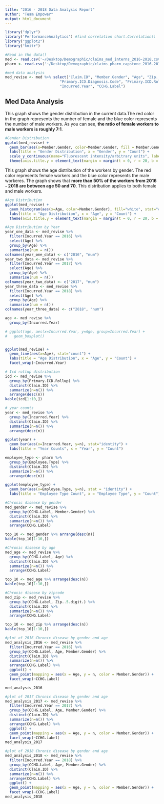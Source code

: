 ```yaml
---
title: "2016 - 2018 Data Analysis Report"
author: "Team Empower"
output: html_document
---
```


```r
library("dplyr")
library('PerformanceAnalytics') #find correlation chart.Correlation()
library("ggplot2")
library("knitr")

#Read in the data()
med <- read.csv('~/Desktop/Demographic/claims_med_interns_2016-2018.csv')
pharm <- read.csv('~/Desktop/Demographic/claims_pharm_capstone_2016-2018.csv')

#med data analysis
med_revise <- med %>% select("Claim.ID", "Member.Gender", "Age", "Zip..5.digit.", 
                         "Primary.ICD.Diagnosis.Code", "Primary.ICD.Rollup",
                         "Incurred.Year", "CCHG.Label")
```

## Med Data Analysis
This graph shows the gender distribution in the current data.The red color in the graph represents the number of female and the blue color represents the number of male workers.
As you can see, __the ratio of female workers to male workers is roughly 7:1__.
```r
#Gender Distribution
ggplot(med_revise) + 
  geom_bar(aes(x=Member.Gender, color=Member.Gender, fill = Member.Gender)) +
  labs(title = "Gender Distribution", x = "Gender", y = "Count") +
  scale_y_continuous(name="Fluorescent intensity/arbitrary units", labels = scales::comma) +
  theme(axis.title.y = element_text(margin = margin(t = 0, r = 20, b = 0, l = 0)))
```

This graph shows the age distribution of the workers by gender. The red color represents female workers and the blue color represents the male workeres. 
The graph shows that __more than 50% of the workers from 2016 - 2018 are between age 50 and 70__. This distribution applies to both female and male workers.
```r
#Age Distribution
ggplot(med_revise) + 
  geom_histogram(aes(x=Age, color=Member.Gender), fill="white", stat="count") +
  labs(title = "Age Distribution", x = "Age", y = "Count") +
  theme(axis.title.y = element_text(margin = margin(t = 0, r = 20, b = 0, l = 0)))
```

```r
#Age Distribution by Year
year_one_data <- med_revise %>% 
  filter(Incurred.Year == 2016) %>%  
  select(Age) %>% 
  group_by(Age) %>% 
  summarise(num = n())
colnames(year_one_data) <- c("2016", "num")
year_two_data <- med_revise %>% 
  filter(Incurred.Year == 2017) %>%  
  select(Age) %>% 
  group_by(Age) %>% 
  summarise(num = n())
colnames(year_two_data) <- c("2017", "num")
year_three_data <- med_revise %>% 
  filter(Incurred.Year == 2018) %>% 
  select(Age) %>% 
  group_by(Age) %>% 
  summarise(num = n())
colnames(year_three_data) <- c("2018", "num")

age <- med_revise %>% 
  group_by(Incurred.Year)

# ggplot(age, aes(x=Incurred.Year, y=Age, group=Incurred.Year) + 
#   geom_boxplot()


ggplot(med_revise) + 
  geom_line(aes(x=Age), stat="count") +
  labs(title = "Age Distribution", x = "Age", y = "Count") +
  facet_wrap(~Incurred.Year)
```

```r
# Icd rollup distribution
icd <- med_revise %>% 
  group_by(Primary.ICD.Rollup) %>% 
  distinct(Claim.ID) %>% 
  summarize(n=n()) %>% 
  arrange(desc(n))
kable(icd[1:10,])
```

```r
# year counts
year <- med_revise %>% 
  group_by(Incurred.Year) %>% 
  distinct(Claim.ID) %>% 
  summarize(n=n()) %>% 
  arrange(desc(n))

ggplot(year) + 
  geom_bar(aes(x=Incurred.Year, y=n), stat="identity") +
  labs(title = "Year Counts", x = "Year", y = "Count")
```

```r
employee_type <- pharm %>% 
  group_by(Employee.Type) %>% 
  distinct(Claim.ID) %>% 
  summarize(n=n()) %>% 
  arrange(desc(n))

ggplot(employee_type) + 
  geom_bar(aes(x=Employee.Type, y=n), stat = "identity") +
  labs(title = "Employee Type Count", x = "Employee Type", y = "Count")
```

```r
#Chronic disease by gender
med_gender <- med_revise %>% 
  group_by(CCHG.Label, Member.Gender) %>% 
  distinct(Claim.ID) %>% 
  summarize(n=n()) %>% 
  arrange(CCHG.Label)

top_10 <- med_gender %>% arrange(desc(n))
kable(top_10[1:10,])
```

```r
#Chronic disease by age
med_age <- med_revise %>% 
  group_by(CCHG.Label, Age) %>% 
  distinct(Claim.ID) %>% 
  summarize(n=n()) %>% 
  arrange(CCHG.Label)

top_10 <- med_age %>% arrange(desc(n))
kable(top_10[1:10,])
```

```r
#Chronic disease by zipcode
med_zip <- med_revise %>% 
  group_by(CCHG.Label, Zip..5.digit.) %>% 
  distinct(Claim.ID) %>% 
  summarize(n=n()) %>% 
  arrange(CCHG.Label)

top_10 <- med_zip %>% arrange(desc(n))
kable(top_10[1:10,])
```

```r
#plot of 2016 Chronic disease by gender and age
med_analysis_2016 <- med_revise %>% 
  filter(Incurred.Year == 2016) %>% 
  group_by(CCHG.Label, Age, Member.Gender) %>% 
  distinct(Claim.ID) %>% 
  summarize(n=n()) %>% 
  arrange(CCHG.Label) %>% 
  ggplot() +
  geom_point(mapping = aes(x = Age, y = n, color = Member.Gender)) +
  facet_wrap(~CCHG.Label)

med_analysis_2016
```

```r
#plot of 2017 Chronic disease by gender and age
med_analysis_2017 <- med_revise %>% 
  filter(Incurred.Year == 2017) %>% 
  group_by(CCHG.Label, Age, Member.Gender) %>% 
  distinct(Claim.ID) %>% 
  summarize(n=n()) %>% 
  arrange(CCHG.Label) %>% 
  ggplot() +
  geom_point(mapping = aes(x = Age, y = n, color = Member.Gender)) +
  facet_wrap(~CCHG.Label)
med_analysis_2017
```

```r
#plot of 2018 Chronic disease by gender and age
med_analysis_2018 <- med_revise %>% 
  filter(Incurred.Year == 2018) %>% 
  group_by(CCHG.Label, Age, Member.Gender) %>% 
  distinct(Claim.ID) %>% 
  summarize(n=n()) %>% 
  arrange(CCHG.Label) %>% 
  ggplot() +
  geom_point(mapping = aes(x = Age, y = n, color = Member.Gender)) +
  facet_wrap(~CCHG.Label)
med_analysis_2018
```
